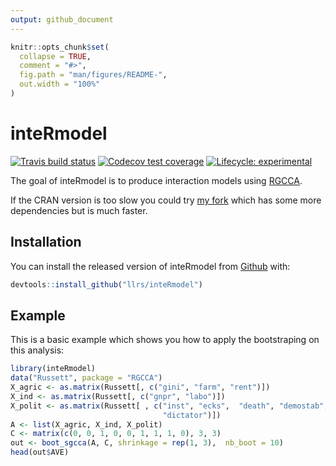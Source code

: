 ```yaml
---
output: github_document
---
```


<!-- README.md is generated from README.Rmd. Please edit that file -->

```r
knitr::opts_chunk$set(
  collapse = TRUE,
  comment = "#>",
  fig.path = "man/figures/README-",
  out.width = "100%"
)
```
# inteRmodel

<!-- badges: start -->
[![Travis build status](https://travis-ci.org/llrs/inteRmodel.svg?branch=master)](https://travis-ci.org/llrs/inteRmodel)
[![Codecov test coverage](https://codecov.io/gh/llrs/inteRmodel/branch/master/graph/badge.svg)](https://codecov.io/gh/llrs/inteRmodel?branch=master)
[![Lifecycle: experimental](https://img.shields.io/badge/lifecycle-experimental-orange.svg)](https://www.tidyverse.org/lifecycle/#experimental)
<!-- badges: end -->

The goal of inteRmodel is to produce interaction models using [RGCCA](https://cran.r-project.org/package=RGCCA). 

If the CRAN version is too slow you could try [my fork](https://www.github.com/llrs/RGCCA) which has some more dependencies but is much faster.

## Installation

You can install the released version of inteRmodel from [Github](https://www.github.com/llrs/inteRmodel) with:

```r
devtools::install_github("llrs/inteRmodel")
```

## Example

This is a basic example which shows you how to apply the bootstraping on this analysis:

```r
library(inteRmodel)
data("Russett", package = "RGCCA")
X_agric <- as.matrix(Russett[, c("gini", "farm", "rent")])
X_ind <- as.matrix(Russett[, c("gnpr", "labo")])
X_polit <- as.matrix(Russett[ , c("inst", "ecks",  "death", "demostab",
                                  "dictator")])
A <- list(X_agric, X_ind, X_polit)
C <- matrix(c(0, 0, 1, 0, 0, 1, 1, 1, 0), 3, 3)
out <- boot_sgcca(A, C, shrinkage = rep(1, 3),  nb_boot = 10)
head(out$AVE)
```

